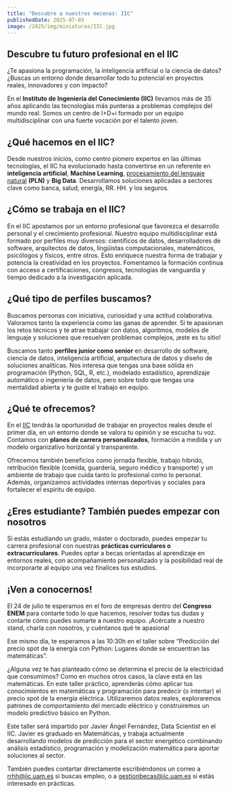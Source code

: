 ```yaml
---
title: "Descubre a nuestros mecenas: IIC"
publishedDate: 2025-07-03
image: /2025/img/miniaturas/IIC.jpg
---
```


## Descubre tu futuro profesional en el IIC

¿Te apasiona la programación, la inteligencia artificial o la ciencia de datos?
¿Buscas un entorno donde desarrollar todo tu potencial en proyectos reales,
innovadores y con impacto?

En el **Instituto de Ingeniería del Conocimiento (IIC)** llevamos más de 35 años
aplicando las tecnologías más punteras a problemas complejos del mundo real.
Somos un centro de I+D+i formado por un equipo multidisciplinar con una fuerte
vocación por el talento joven.

## ¿Qué hacemos en el IIC?

Desde nuestros inicios, como centro pionero expertos en las últimas tecnologías,
el IIC ha evolucionado hasta convertirse en un referente en **inteligencia
artificial**, **Machine Learning**,
[procesamiento del lenguaje natural](https://www.iic.uam.es/inteligencia-artificial/procesamiento-del-lenguaje-natural/)
**(PLN)** y **Big Data**. Desarrollamos soluciones aplicadas a sectores clave
como banca, salud, energía, RR. HH. y los seguros.

## ¿Cómo se trabaja en el IIC?

En el IIC apostamos por un entorno profesional que favorezca el desarrollo
personal y el crecimiento profesional. Nuestro equipo multidisciplinar está
formado por perfiles muy diversos: científicos de datos, desarrolladores de
software, arquitectos de datos, lingüistas computacionales, matemáticos,
psicólogos y físicos, entre otros. Esto enriquece nuestra forma de trabajar y
potencia la creatividad en los proyectos. Fomentamos la formación continua con
acceso a certificaciones, congresos, tecnologías de vanguardia y tiempo dedicado
a la investigación aplicada.

## ¿Qué tipo de perfiles buscamos?

Buscamos personas con iniciativa, curiosidad y una actitud colaborativa.
Valoramos tanto la experiencia como las ganas de aprender. Si te apasionan los
retos técnicos y te atrae trabajar con datos, algoritmos, modelos de lenguaje y
soluciones que resuelven problemas complejos, ¡este es tu sitio!

Buscamos tanto **perfiles junior como senior** en desarrollo de software,
ciencia de datos, inteligencia artificial, arquitectura de datos y diseño de
soluciones analíticas. Nos interesa que tengas una base sólida en programación
(Python, SQL, R, etc.), modelado estadístico, aprendizaje automático o
ingeniería de datos, pero sobre todo que tengas una mentalidad abierta y te
guste el trabajo en equipo.

## ¿Qué te ofrecemos?

En el [IIC](https://www.iic.uam.es/empleo-iic/por-que-el-iic/) tendrás la
oportunidad de trabajar en proyectos reales desde el primer día, en un entorno
donde se valora tu opinión y se escucha tu voz. Contamos con **planes de carrera
personalizados**, formación a medida y un modelo organizativo horizontal y
transparente.

Ofrecemos también beneficios como jornada flexible, trabajo híbrido, retribución
flexible (comida, guardería, seguro médico y transporte) y un ambiente de
trabajo que cuida tanto lo profesional como lo personal. Además, organizamos
actividades internas deportivas y sociales para fortalecer el espíritu de
equipo.

## ¿Eres estudiante? También puedes empezar con nosotros

Si estás estudiando un grado, máster o doctorado, puedes empezar tu carrera
profesional con nuestras **prácticas curriculares o extracurriculares**. Puedes
optar a becas orientadas al aprendizaje en entornos reales, con acompañamiento
personalizado y la posibilidad real de incorporarte al equipo una vez finalices
tus estudios.

## ¡Ven a conocernos!

El 24 de julio te esperamos en el foro de empresas dentro del **Congreso ENEM**
para contarte todo lo que hacemos, resolver todas tus dudas y contarte cómo
puedes sumarte a nuestro equipo. ¡Acércate a nuestro stand, charla con nosotros,
y cuéntanos qué te apasiona!

Ese mismo día, te esperamos a las 10:30h en el taller sobre “Predicción del
precio spot de la energía con Python: Lugares donde se encuentran las
matemáticas”.

¿Alguna vez te has planteado cómo se determina el precio de la electricidad que
consumimos? Como en muchos otros casos, la clave está en las matemáticas. En
este taller práctico, aprenderás cómo aplicar tus conocimientos en matemáticas y
programación para predecir (o intentar) el precio spot de la energía eléctrica.
Utilizaremos datos reales, exploraremos patrones de comportamiento del mercado
eléctrico y construiremos un modelo predictivo básico en Python.

Este taller será impartido por Javier Ángel Fernández, Data Scientist en el IIC.
Javier es graduado en Matemáticas, y trabaja actualmente desarrollando modelos
de predicción para el sector energético combinando análisis estadístico,
programación y modelización matemática para aportar soluciones al sector.

También puedes contartar directamente escribiéndonos un correo a rrhh@iic.uam.es
si buscas empleo, o a gestionbecas@iic.uam.es si estás interesado en prácticas.
